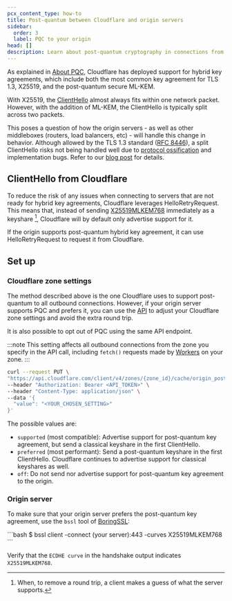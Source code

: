 ```yaml
---
pcx_content_type: how-to
title: Post-quantum between Cloudflare and origin servers
sidebar:
  order: 3
  label: PQC to your origin
head: []
description: Learn about post-quantum cryptography in connections from Cloudflare to your origin servers.
---
```



As explained in [About PQC](/ssl/post-quantum-cryptography/), Cloudflare has deployed support for hybrid key agreements, which include both the most common key agreement for TLS 1.3, X25519, and the post-quantum secure ML-KEM.

With X25519, the [ClientHello](https://www.cloudflare.com/learning/ssl/what-happens-in-a-tls-handshake/) almost always fits within one network packet. However, with the addition of ML-KEM, the ClientHello is typically split across two packets.

This poses a question of how the origin servers - as well as other middleboxes (routers, load balancers, etc) - will handle this change in behavior. Although allowed by the TLS 1.3 standard ([RFC 8446](https://www.rfc-editor.org/rfc/rfc8446.html)), a split ClientHello risks not being handled well due to [protocol ossification](https://en.wikipedia.org/wiki/Protocol_ossification) and implementation bugs. Refer to our [blog post](https://blog.cloudflare.com/post-quantum-to-origins/) for details.

## ClientHello from Cloudflare

To reduce the risk of any issues when connecting to servers that are not ready for hybrid key agreements, Cloudflare leverages HelloRetryRequest. This means that, instead of sending [X25519MLKEM768](/ssl/post-quantum-cryptography/#hybrid-key-agreement) immediately as a keyshare [^1], Cloudflare will by default only advertise support for it.

If the origin supports post-quantum hybrid key agreement, it can use HelloRetryRequest to request it from Cloudflare.

## Set up

### Cloudflare zone settings

The method described above is the one Cloudflare uses to support post-quantum to all outbound connections. However, if your origin server supports PQC and prefers it, you can use the [API](/api/operations/zone-cache-settings-change-origin-post-quantum-encryption-setting) to adjust your Cloudflare zone settings and avoid the extra round trip.

It is also possible to opt out of PQC using the same API endpoint.

:::note
This setting affects all outbound connections from the zone you specify in the API call, including `fetch()` requests made by [Workers](/workers/) on your zone.
:::

```bash
curl --request PUT \
"https://api.cloudflare.com/client/v4/zones/{zone_id}/cache/origin_post_quantum_encryption" \
--header "Authorization: Bearer <API_TOKEN>" \
--header "Content-Type: application/json" \
--data '{
  "value": "<YOUR_CHOSEN_SETTING>"
}'
```

The possible values are:
- `supported` (most compatible): Advertise support for post-quantum key agreement, but send a classical keyshare in the first ClientHello.
- `preferred` (most performant): Send a post-quantum keyshare in the first ClientHello. Cloudflare continues to advertise support for classical keyshares as well.
- `off`: Do not send nor advertise support for post-quantum key agreement to the origin.

### Origin server

To make sure that your origin server prefers the post-quantum key agreement, use the `bssl` tool of [BoringSSL](https://github.com/google/boringssl):

<Example>
```bash
$ bssl client -connect (your server):443 -curves X25519MLKEM768
```

Verify that the `ECDHE curve` in the handshake output indicates `X25519MLKEM768`.

</Example>

[^1]: When, to remove a round trip, a client makes a guess of what the server supports.